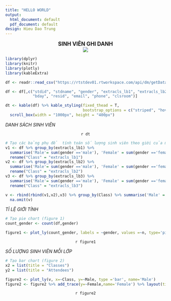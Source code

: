 ---
title: "HELLO WORLD"
output:
  html_document: default
  pdf_document: default
design: Hieu Dao Trung
---

<center><big>__SINH VIÊN GHI DANH__</big></center>

<center>![](C:\\Users\\VG\\Downloads\\Capture.png)</center>

```{r echo = FALSE, message=FALSE,warning=FALSE}
library(dplyr)
library(knitr)
library(plotly)
library(kableExtra)

df <- readr::read_csv("https://rtstdev01.rtworkspace.com/api/dm/getData?token=your_token_here&dm_name=student_rta_hieudao&max_order=0&format=csv&mode=download")

df <- df[,c("stdid", "stdname", "gender", "extracls_lb1", "extracls_lb2", "extracls_lb3",
            "bday", "resid", "email", "phone", "clsroom")]

dt <- kable(df) %>% kable_styling(fixed_thead = T,
                                  bootstrap_options = c("striped", "hover")) %>% 
  scroll_box(width = "1000px", height = "400px")
```

_DANH SÁCH SINH VIÊN_

<center>`r dt`</center> 

```{r include=FALSE}
# Tạo các bảng phụ để  tính toán số lượng sinh viên theo giới của mỗi lớp
v1 <- df %>% group_by(extracls_lb1) %>% 
  summarise('Male'= sum(gender =='male'), 'Female' = sum(gender =='female'))%>%
  rename("Class" = "extracls_lb1")
v2 <- df %>% group_by(extracls_lb2) %>% 
  summarise('Male'= sum(gender =='male'), 'Female' = sum(gender =='female')) %>%
  rename("Class" = "extracls_lb2")
v3 <- df %>% group_by(extracls_lb3) %>% 
  summarise('Male'= sum(gender =='male'), 'Female' = sum(gender =='female')) %>% 
  rename("Class" = "extracls_lb3")

v <- rbind(rbind(v1,v2),v3) %>% group_by(Class) %>% summarise('Male' = sum(Male),'Female' = sum(Female)) %>%
  na.omit(v)

```

_TỈ LỆ GIỚI TÍNH_

```{r echo=FALSE}
# Tạo pie chart (figure 1)
count_gender <- count(df,gender)

figure1 <- plot_ly(count_gender, labels = ~gender, values =~n, type='pie')
```

<center>`r figure1`</center>

_SỐ LƯỢNG SINH VIÊN MỖI LỚP_
```{r echo=FALSE}
# Tạo bar chart (figure 2)
x2 = list(title = "Classes")
y2 = list(title = "Attendees")

figure2 <- plot_ly(v, x=~Class, y=~Male, type ='bar', name='Male')
figure2 <- figure2 %>% add_trace(y=~Female,name='Female') %>% layout(title = "Number of attendees by class", xaxis = x2, yaxis = y2, barmode = "stack")
```

<center>`r figure2`</center>